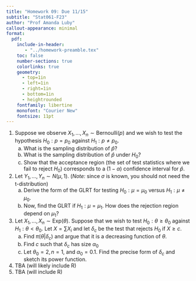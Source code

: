 ```yaml
---
title: "Homework 09: Due 11/15"
subtitle: "Stat061-F23"
author: "Prof Amanda Luby"
callout-appearance: minimal
format:
  pdf:
    include-in-header: 
       - "../homework-preamble.tex"
    toc: false
    number-sections: true
    colorlinks: true
    geometry:
      - top=1in
      - left=1in
      - right=1in
      - bottom=1in
      - heightrounded
    fontfamily: libertine
    monofont: "Courier New"
    fontsize: 11pt
---
```


1. Suppose we observe $X_1, ..., X_n \sim \text{Bernoulli}(p)$ and we wish to test the hypothesis $H_0: p = p_0$ against $H_1: p \ne p_0$. 
    (a) What is the sampling distribution of $\hat{p}$? 
    (b) What is the sampling distribution of $\hat{p}$ under $H_0$? 
    (c) Show that the acceptance region (the set of test statistics where we fail to reject $H_0$) corresponds to a $(1-\alpha)$ confidence interval for $\hat{p}$. 
2. Let $Y_1, ..., Y_n \sim N(\mu, 1)$. (*Note:* since $\sigma$ is known, you should not need the t-distribution)
    (a) Derive the form of the GLRT for testing $H_0: \mu = \mu_0$ versus $H_1: \mu \ne \mu_0$. 
    (b) Now, find the GLRT if $H_1: \mu = \mu_1$. How does the rejection region depend on $\mu_1$?
3. Let $X_1, ..., X_n \sim \text{Exp}(\theta)$. Suppose that we wish to test $H_0: \theta \ge \theta_0$ against $H_1: \theta < \theta_0$. Let $X = \sum X_i$ and let $\delta_c$ be the test that rejects $H_0$ if $X \ge c$. 
    (a) Find $\pi(\theta | \delta_c)$ and argue that it is a decreasing function of $\theta$. 
    (b) Find $c$ such that $\delta_c$ has size $\alpha_0$
    (c) Let $\theta_0 = 2, n=1,$ and $\alpha_0 = 0.1$. Find the precise form of $\delta_c$ and sketch its power function. 
4. TBA (will likely include R)
5. TBA (will include R)
